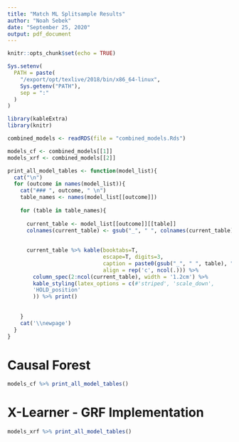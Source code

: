```yaml
---
title: "Match ML Splitsample Results"
author: "Noah Sebek"
date: "September 25, 2020"
output: pdf_document
---
```


```r
knitr::opts_chunk$set(echo = TRUE)

Sys.setenv(
  PATH = paste(
    "/export/opt/texlive/2018/bin/x86_64-linux",
    Sys.getenv("PATH"),
    sep = ":"
  )
)

library(kableExtra)
library(knitr)

combined_models <- readRDS(file = "combined_models.Rds")

models_cf <- combined_models[[1]]
models_xrf <- combined_models[[2]]

print_all_model_tables <- function(model_list){
  cat("\n")
  for (outcome in names(model_list)){
    cat("### ", outcome, " \n")
    table_names <- names(model_list[[outcome]])
    
    for (table in table_names){
      
      current_table <- model_list[[outcome]][[table]]
      colnames(current_table) <- gsub("_", " ", colnames(current_table))
      
      
      current_table %>% kable(booktabs=T,
                              escape=T, digits=3,
                              caption = paste0(gsub("_", " ", table), " for ", outcome),
                              align = rep('c', ncol(.))) %>%
        column_spec(2:ncol(current_table), width = '1.2cm') %>% 
        kable_styling(latex_options = c(#'striped', 'scale_down',
        'HOLD_position'
        )) %>% print()
      
      
    }
    cat('\\newpage')
  }
}

```

# Causal Forest


```r

models_cf %>% print_all_model_tables()

```


# X-Learner - GRF Implementation

```r

models_xrf %>% print_all_model_tables()

```